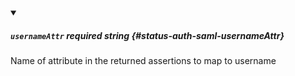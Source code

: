 
<details className="config-field" data-expandable="false" open>
<summary>

##### `usernameAttr` <span className="config-field-required" data-required="true">required</span> <span className="config-field-type">string</span> <span className="config-field-default"></span> <span className="config-field-enum"></span> {#status-auth-saml-usernameAttr}

Name of attribute in the returned assertions to map to username

</summary>



</details>

